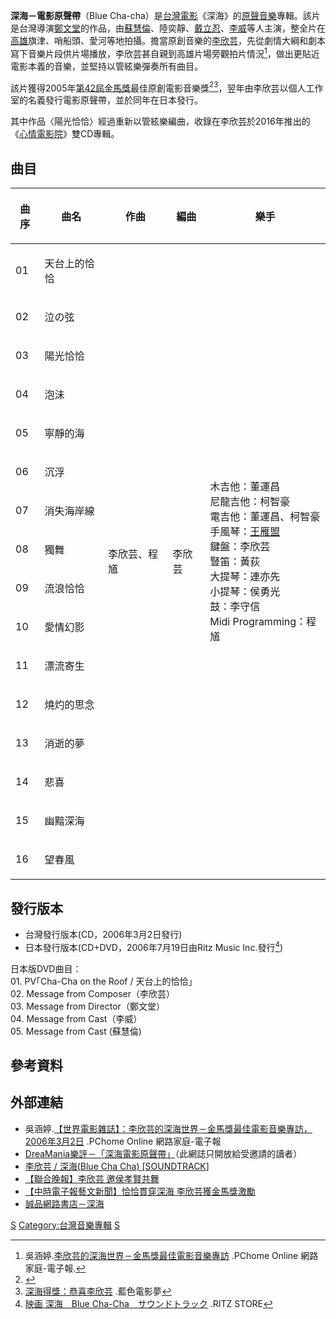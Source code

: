 {{Infobox Album
| Name = 深海電影原聲帶
| Original_name = Blue Cha-cha/O.S.T.!
| Type = 電影配樂
| Longtype =
| Artist = 
| Cover =  
| Released = 2006年3月2日
| Recorded = 
| Genre = 
| Length = 
| Label = 李欣芸﹒音樂工作室
| Producer = [[李欣芸|李欣芸]]
| Reviews = 
| Last album = 
| This album = 
| Next album = 
}}

'''深海－電影原聲帶'''（Blue Cha-cha）是[[台灣電影|台灣電影]]《深海》的[[原聲音樂|原聲音樂]]專輯。該片是台灣導演[[鄭文堂|鄭文堂]]的作品，由[[蘇慧倫|蘇慧倫]]、陸奕靜、[[戴立忍|戴立忍]]、[[李威|李威]]等人主演，整全片在[[高雄|高雄]]旗津、哨船頭、愛河等地拍攝。擔當原創音樂的[[李欣芸|李欣芸]]，先從劇情大綱和劇本寫下音樂片段供片場播放，李欣芸甚自親到高雄片場旁觀拍片情況<ref>吳涵婷.[http://epaper.pchome.com.tw/archive/last.htm?s_date=search&s_dir=20060302&s_code=0044&s_cat=娛樂嗜好#c493619 李欣芸的深海世界－金馬獎最佳電影音樂專訪] {{Wayback|url=http://epaper.pchome.com.tw/archive/last.htm?s_date=search&s_dir=20060302&s_code=0044&s_cat=%E5%A8%9B%E6%A8%82%E5%97%9C%E5%A5%BD#c493619 |date=20190823072042 }}.PChome Online 網路家庭-電子報.</ref>，做出更貼近電影本義的音樂，並堅持以管絃樂彈奏所有曲目。

該片獲得2005年[[第42屆金馬獎|第42屆金馬獎]]最佳原創電影音樂獎<ref>{{Cite web |url=http://ent.qq.com/a/20051113/000157.htm |title=腾讯首页 |access-date=2011-12-21 |archive-date=2017-11-15 |archive-url=https://web.archive.org/web/20171115102905/http://ent.qq.com/a/20051113/000157.htm |dead-url=no }}</ref><ref>[http://4bluestones.biz/mtblog/2005/11/post-1288.html 深海得獎：恭喜李欣芸] {{Wayback|url=http://4bluestones.biz/mtblog/2005/11/post-1288.html |date=20200112122133 }}.藍色電影夢</ref>，翌年由李欣芸以個人工作室的名義發行電影原聲帶，並於同年在日本發行。

其中作品〈陽光恰恰〉經過重新以管絃樂編曲，收錄在李欣芸於2016年推出的《[[心情電影院|心情電影院]]》雙CD專輯。

==曲目==
{| class="wikitable"
! 曲序
! 曲名
! 作曲
! 編曲 
! 樂手
|-
| 01 || 天台上的恰恰 || rowspan=16 |李欣芸、程馗 || rowspan=16 |李欣芸 || rowspan=16 |木吉他：董運昌<br/>尼龍吉他：柯智豪<br/>電吉他：董運昌、柯智豪<br/>手風琴：[[王雁盟|王雁盟]]<br/>鍵盤：李欣芸<br/>豎笛：黃荻<br/>大提琴：連亦先<br/>小提琴：侯勇光<br/>鼓：李守信<br/>Midi Programming：程馗
|-
| 02 || 泣の弦 
|-
| 03 || 陽光恰恰
|-
| 04 || 泡沬
|-
| 05 || 寧靜的海
|-
| 06 || 沉浮
|-
| 07 || 消失海岸線 
|-
| 08 || 獨舞
|-
| 09 || 流浪恰恰
|-
| 10 || 愛情幻影
|-
| 11 || 漂流寄生
|-
| 12 || 燒灼的思念
|-
| 13 || 消逝的夢
|-
| 14 || 悲喜
|-
| 15 || 幽黯深海
|-
| 16 || 望春風
|}

==發行版本==
*台灣發行版本(CD，2006年3月2日發行)
*日本發行版本(CD+DVD，2006年7月19日由Ritz Music Inc.發行<ref>[http://ritzstore.bz/SHOP/YTRC12.html 映画 深海　Blue Cha-Cha　サウンドトラック] {{Wayback|url=http://ritzstore.bz/SHOP/YTRC12.html |date=20201029020644 }}.RITZ STORE</ref>)
日本版DVD曲目：<br />
01. PV｢Cha-Cha on the Roof / 天台上的恰恰｣ <br />
02. Message from Composer（李欣芸）<br />
03. Message from Director（鄭文堂）<br />
04. Message from Cast（李威）<br />
05. Message from Cast (蘇慧倫)

==參考資料==
<references />

 
==外部連結==
*吳涵婷.[http://epaper.pchome.com.tw/archive/last.htm?s_date=search&s_dir=20060302&s_code=0044&s_cat=娛樂嗜好#c493619 【世界電影雜誌】：李欣芸的深海世界－金馬獎最佳電影音樂專訪，2006年3月2日] {{Wayback|url=http://epaper.pchome.com.tw/archive/last.htm?s_date=search&s_dir=20060302&s_code=0044&s_cat=%E5%A8%9B%E6%A8%82%E5%97%9C%E5%A5%BD#c493619 |date=20190823072042 }}.PChome Online 網路家庭-電子報
*[http://dreamicandi.blogspot.com/2007/03/blog-post_3274.html DreaMania樂評－「深海電影原聲帶」]（此網誌只開放給受邀請的讀者）{{dead link}}
*[https://web.archive.org/web/20130928233133/http://blog.roodo.com/showba94718/archives/3073379.html 李欣芸 / 深海(Blue Cha Cha) [SOUNDTRACK]]
*[https://web.archive.org/web/20070204133839/http://www.ccuart.org/bluechacha/archives/2006/03/aeae_eaeee.html 【聯合晚報】李欣芸 邀侯孝賢共舞]
*[http://news.chinatimes.com/Chinatimes/Philology/Philology-artnews/0,3409,112005111700342+110513+20051117+news,00.html 【中時電子報藝文新聞】恰恰貫穿深海 李欣芸獲金馬獎激勵]{{dead link|date=2018年3月 |bot=InternetArchiveBot |fix-attempted=yes }}
*[https://web.archive.org/web/20091026102310/http://www.eslite.com/product.aspx?pgid=1004188681562482 誠品網路書店－深海]


[[Category:電影原聲帶|S]]
[[Category:台灣音樂專輯|Category:台灣音樂專輯]]
[[Category:2006年原聲帶|S]]